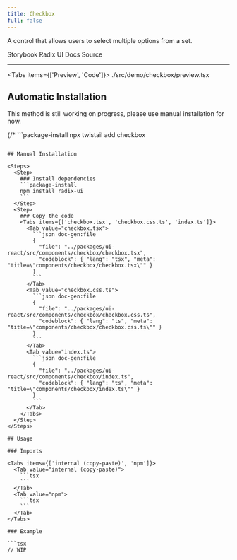 ```yaml
---
title: Checkbox
full: false
---
```


A control that allows users to select multiple options from a set.

<Badges>
  <BadgeLink href="https://storybook.twistail.com/?path=/docs/base-components-checkbox--default" external>
    Storybook
  </BadgeLink>
  <BadgeLink href="https://www.radix-ui.com/primitives/docs/components/checkbox#api-reference" external>
    Radix UI Docs
  </BadgeLink>
  <BadgeLink href="https://github.com/riipandi/twistail/tree/main/packages/ui-react/src/components/checkbox" external>
    Source
  </BadgeLink>
</Badges>

---


<Tabs items={['Preview', 'Code']}>
  <Tab value="Preview" className="rounded-b-xl flex min-h-44 flex-wrap items-center justify-center gap-4 py-20 not-prose">
    <Demo />
  </Tab>
  <Tab value="Code">
    <include cwd lang="tsx">./src/demo/checkbox/preview.tsx</include>
  </Tab>
</Tabs>

## Automatic Installation

<Callout type='warn'>
  This method is still working on progress, please use manual installation for now.
</Callout>

{/* ```package-install
npx twistail add checkbox
``` */}

## Manual Installation

<Steps>
  <Step>
    ### Install dependencies
    ```package-install
    npm install radix-ui
    ```
  </Step>
  <Step>
    ### Copy the code
    <Tabs items={['checkbox.tsx', 'checkbox.css.ts', 'index.ts']}>
      <Tab value="checkbox.tsx">
        ```json doc-gen:file
        {
          "file": "../packages/ui-react/src/components/checkbox/checkbox.tsx",
          "codeblock": { "lang": "tsx", "meta": "title=\"components/checkbox/checkbox.tsx\"" }
        }
        ```
      </Tab>
      <Tab value="checkbox.css.ts">
        ```json doc-gen:file
        {
          "file": "../packages/ui-react/src/components/checkbox/checkbox.css.ts",
          "codeblock": { "lang": "ts", "meta": "title=\"components/checkbox/checkbox.css.ts\"" }
        }
        ```
      </Tab>
      <Tab value="index.ts">
        ```json doc-gen:file
        {
          "file": "../packages/ui-react/src/components/checkbox/index.ts",
          "codeblock": { "lang": "ts", "meta": "title=\"components/checkbox/index.ts\"" }
        }
        ```
      </Tab>
    </Tabs>
  </Step>
</Steps>

## Usage

### Imports

<Tabs items={['internal (copy-paste)', 'npm']}>
  <Tab value="internal (copy-paste)">
    ```tsx
    ```
  </Tab>
  <Tab value="npm">
    ```tsx
    ```
  </Tab>
</Tabs>

### Example

```tsx
// WIP
```
